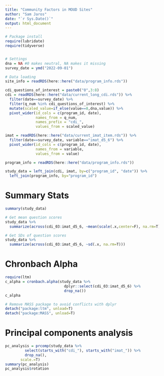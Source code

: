 ```yaml
---
title: "Community Factors in MOUD Sites"
author: "Sam Jaros"
date: "`r Sys.Date()`"
output: html_document
---
```


```r
# Package install
require(lubridate)
require(tidyverse)


# Settings
dna = NA #0 makes neutral, NA makes it missing
survey_date = ymd("2022-09-01")

# Data loading
site_info = readRDS(here::here("data/program_info.rds"))

cdi_questions_of_interest = paste0("0",3:8)
cdi = readRDS(here::here("data/current_long_cdi.rds")) %>%
  filter(date==survey_date) %>%
  filter(q_num %in% cdi_questions_of_interest) %>%
  mutate(scaled_value=if_else(value==8,dna,value)) %>%
  pivot_wider(id_cols = c(program_id, date),
              names_from = q_num,
              names_prefix = "cdi_",
              values_from = scaled_value)

imat = readRDS(here::here("data/current_imat_item.rds")) %>%
  filter(date==survey_date, variable=="imat_d5_6") %>%
  pivot_wider(id_cols = c(program_id, date),
              names_from = variable,
              values_from = value)

program_info = readRDS(here::here("data/program_info.rds"))

study_data = left_join(cdi, imat, by=c("program_id", "date")) %>%
  left_join(program_info, by="program_id")
```

# Summary Stats

```r
summary(study_data)

# Get mean question scores
study_data %>%
  summarize(across(cdi_03:imat_d5_6, ~mean(scale(.x,center=F), na.rm=T)))

# Get SDs of question scores
study_data %>%
  summarize(across(cdi_03:imat_d5_6, ~sd(.x, na.rm=T)))
```

# Chronbach Alpha

```r
require(ltm)
c_alpha = cronbach.alpha(study_data %>% 
                           dplyr::select(cdi_03:imat_d5_6) %>% 
                           drop_na())
c_alpha

# Remove MASS package to avoid conflicts with dplyr
detach("package:ltm", unload=T)
detach("package:MASS", unload=T)
```

# Principal components analysis

```r
pc_analysis = prcomp(study_data %>%
         select(starts_with("cdi_"), starts_with("imat_")) %>%
         drop_na(), 
       scale.=T)
summary(pc_analysis)
pc_analysis$rotation
```

